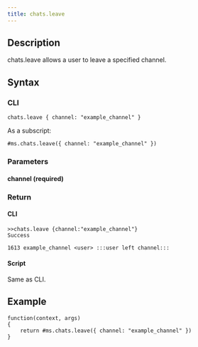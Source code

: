 ```yaml
---
title: chats.leave
---
```


## Description

chats.leave allows a user to leave a specified channel.

## Syntax

### CLI

```
chats.leave { channel: "example_channel" }
```

As a subscript:

```
#ms.chats.leave({ channel: "example_channel" })
```

### Parameters

#### channel (required)

### Return

#### CLI

```
>>chats.leave {channel:"example_channel"}
Success

1613 example_channel <user> :::user left channel:::
```

#### Script

Same as CLI.

## Example

```
function(context, args)
{
	return #ms.chats.leave({ channel: "example_channel" })
}

```
